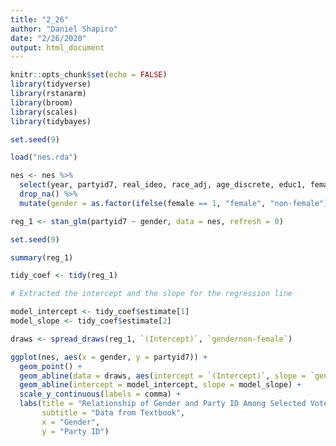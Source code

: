 ```yaml
---
title: "2_26"
author: "Daniel Shapiro"
date: "2/26/2020"
output: html_document
---
```


```r
knitr::opts_chunk$set(echo = FALSE)
library(tidyverse)
library(rstanarm)
library(broom)
library(scales)
library(tidybayes)
```

```r
set.seed(9)

load("nes.rda")

nes <- nes %>%
  select(year, partyid7, real_ideo, race_adj, age_discrete, educ1, female, income) %>%
  drop_na() %>%
  mutate(gender = as.factor(ifelse(female == 1, "female", "non-female")))

reg_1 <- stan_glm(partyid7 ~ gender, data = nes, refresh = 0)
```

```r
set.seed(9)

summary(reg_1)

tidy_coef <- tidy(reg_1)

# Extracted the intercept and the slope for the regression line

model_intercept <- tidy_coef$estimate[1]
model_slope <- tidy_coef$estimate[2]

draws <- spread_draws(reg_1, `(Intercept)`, `gendernon-female`)

ggplot(nes, aes(x = gender, y = partyid7)) +
  geom_point() +
  geom_abline(data = draws, aes(intercept = `(Intercept)`, slope = `gendernon-female`), size = 0.1, alpha = 0.08, color = "skyblue") +
  geom_abline(intercept = model_intercept, slope = model_slope) +
  scale_y_continuous(labels = comma) +
  labs(title = "Relationship of Gender and Party ID Among Selected Voters",
       subtitle = "Data from Textbook",
       x = "Gender",
       y = "Party ID")
```

